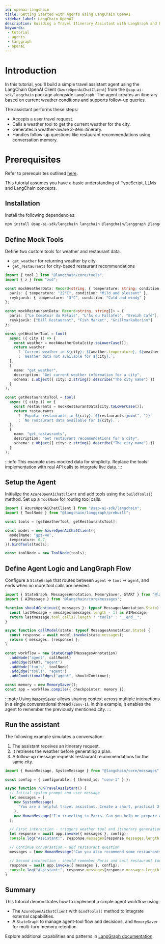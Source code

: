 ```yaml
---
id: openai-langchain
title: Getting Started with Agents using LangChain OpenAI
sidebar_label: LangChain OpenAI
description: Building a Travel Itinerary Assistant with LangGraph and LangChain OpenAI Client
keywords: 
 - tutorial
 - agents
 - langgraph
 - openai
---
```


# Introduction

In this tutorial, you'll build a simple travel assistant agent using the LangChain OpenAI Client (`AzureOpenAiChatClient`) from the `@sap-ai-sdk/langchain` package alongside `LangGraph`.
The agent creates an itinerary based on current weather conditions and supports follow-up queries.

The assistant performs these steps:

- Accepts a user travel request.
- Calls a weather tool to get the current weather for the city.
- Generates a weather-aware 3-item itinerary.
- Handles follow-up questions like restaurant recommendations using conversation memory.

# Prerequisites

Refer to prerequisites outlined [here](../overview-cloud-sdk-for-ai-js#prerequisites).

This tutorial assumes you have a basic understanding of TypeScript, LLMs and LangChain concepts.

## Installation

Install the following dependencies:

```bash
npm install @sap-ai-sdk/langchain langchain @langchain/langgraph @langchain/core zod
```

## Define Mock Tools

Define two custom tools for weather and restaurant data.

- `get_weather` for returning weather by city
- `get_restaurants` for city-based restaurant recommendations

```ts
import { tool } from "@langchain/core/tools";
import { z } from "zod";

const mockWeatherData: Record<string, { temperature: string; condition: string }> = {
  paris: { temperature: "22°C", condition: "Mild and pleasant" },
  reykjavik: { temperature: "3°C", condition: "Cold and windy" }
};

const mockRestaurantData: Record<string, string[]> = {
  paris: ["Le Comptoir du Relais", "L'As du Fallafel", "Breizh Café"],
  reykjavik: ["Dill Restaurant", "Fish Market", "Grillmarkaðurinn"]
};

const getWeatherTool = tool(
  async ({ city }) => {
    const weather = mockWeatherData[city.toLowerCase()];
    return weather
      ? `Current weather in ${city}: ${weather.temperature}, ${weather.condition}`
      : `Weather data not available for ${city}.`;
  },
  {
    name: "get_weather",
    description: "Get current weather information for a city",
    schema: z.object({ city: z.string().describe("The city name") })
  }
);

const getRestaurantsTool = tool(
  async ({ city }) => {
    const restaurants = mockRestaurantData[city.toLowerCase()];
    return restaurants
      ? `Popular restaurants in ${city}: ${restaurants.join(", ")}`
      : `No restaurant data available for ${city}.`;
  },
  {
    name: "get_restaurants",
    description: "Get restaurant recommendations for a city",
    schema: z.object({ city: z.string().describe("The city name") })
  }
);
```
:::info
This example uses mocked data for simplicity.
Replace the tools' implementation with real API calls to integrate live data.
:::

## Setup the Agent

Initialize the `AzureOpenAiChatClient` and add tools using the `buildTools()` method.
Set up a `ToolNode` for routing tool calls.

```ts
import { AzureOpenAiChatClient } from "@sap-ai-sdk/langchain";
import { ToolNode } from "@langchain/langgraph/prebuilt";

const tools = [getWeatherTool, getRestaurantsTool];

const model = new AzureOpenAiChatClient({
  modelName: 'gpt-4o',
  temperature: 0.7,
}).bindTools(tools);

const toolNode = new ToolNode(tools);
```

## Define Agent Logic and LangGraph Flow

Configure a `StateGraph` that routes between `agent` → `tool` → `agent`, and ends when no more tool calls are needed.

```ts
import { StateGraph, MessagesAnnotation, MemorySaver, START } from "@langchain/langgraph";
import { AIMessage } from "@langchain/core/messages";

function shouldContinue({ messages }: typeof MessagesAnnotation.State) {
  const lastMessage = messages[messages.length - 1] as AIMessage;
  return lastMessage.tool_calls?.length ? "tools" : "__end__";
}

async function callModel(state: typeof MessagesAnnotation.State) {
  const response = await model.invoke(state.messages);
  return { messages: [response] };
}

const workflow = new StateGraph(MessagesAnnotation)
  .addNode("agent", callModel)
  .addEdge(START, "agent")
  .addNode("tools", toolNode)
  .addEdge("tools", "agent")
  .addConditionalEdges("agent", shouldContinue);

const memory = new MemorySaver();
const app = workflow.compile({ checkpointer: memory });
```
:::note
Using [`MemorySaver`](https://langchain-ai.github.io/langgraphjs/how-tos/persistence/?h=memory+saver#add-memory) allows sharing context across multiple interactions in a single conversational thread (`conv-1`).
In this example, it enables the agent to remember the previously mentioned city.
:::

## Run the assistant

The following example simulates a conversation:

1. The assistant receives an itinerary request.
2. It retrieves the weather before generating a plan.
3. A follow-up message requests restaurant recommendations for the same city.

```ts
import { HumanMessage, SystemMessage } from "@langchain/core/messages";

const config = { configurable: { thread_id: "conv-1" } };

async function runTravelAssistant() {
  // Initial system prompt and user message
  let messages = [
    new SystemMessage(
      "You are a helpful travel assistant. Create a short, practical 3-item itinerary based on the city. Always check the weather before suggesting an itinerary."
    ),
    new HumanMessage("I'm traveling to Paris. Can you help me prepare an itinerary?"),
  ];

  // First interaction - triggers weather tool and itinerary generation
  let response = await app.invoke({ messages }, config);
  console.log("Assistant:", response.messages[response.messages.length - 1]);

  // Continue conversation - add restaurant question
  messages = [new HumanMessage("Can you also recommend some restaurants?")];

  // Second interaction - should remember Paris and call restaurant tool
  response = await app.invoke({ messages }, config);
  console.log("Assistant:", response.messages[response.messages.length - 1]);
}
```

## Summary

This tutorial demonstrates how to implement a simple agent workflow using:
- The `AzureOpenAiChatClient` with `bindTools()` method to integrate external capabilities.
- A `StateGraph` to manage agent-tool flow and decisions, and `MemorySaver` for multi-turn memory retention.

Explore additional capabilities and patterns in [LangGraph documentation](https://langchain-ai.github.io/langgraphjs/tutorials/quickstart/).
